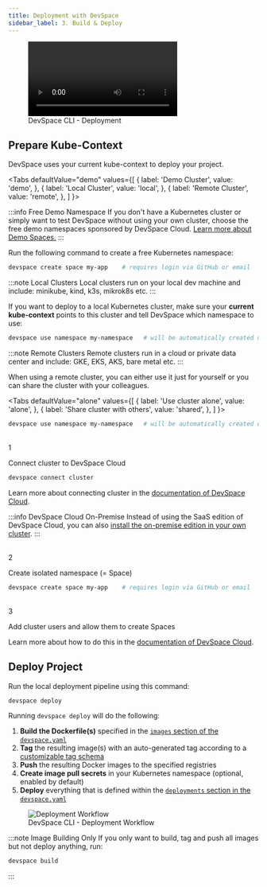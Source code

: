 ```yaml
---
title: Deployment with DevSpace
sidebar_label: 3. Build & Deploy
---
```




<figure class="frame">
  <video controls loop autoplay="true">
    <source src="/cli/img/devspace-deploy.mp4" type="video/mp4" />
  </video>
  <figcaption>DevSpace CLI - Deployment</figcaption>
</figure>

## Prepare Kube-Context
DevSpace uses your current kube-context to deploy your project.

<Tabs
  defaultValue="demo"
  values={[
    { label: 'Demo Cluster', value: 'demo', },
    { label: 'Local Cluster', value: 'local', },
    { label: 'Remote Cluster', value: 'remote', },
  ]
}>
<TabItem value="demo">

:::info Free Demo Namespace
If you don't have a Kubernetes cluster or simply want to test DevSpace without using your own cluster, choose the free demo namespaces sponsored by DevSpace Cloud. [Learn more about Demo Spaces.](https://devspace.cloud/products/devspace-cloud#pricing)
:::

Run the following command to create a free Kubernetes namespace:
```bash
devspace create space my-app    # requires login via GitHub or email
```

<FragmentNoteCreateSpace/>

</TabItem>
<TabItem value="local">

:::note Local Clusters
Local clusters run on your local dev machine and include: minikube, kind, k3s, mikrok8s etc.
:::

If you want to deploy to a local Kubernetes cluster, make sure your **current kube-context** points to this cluster and tell DevSpace which namespace to use:

```bash
devspace use namespace my-namespace   # will be automatically created during deployment
```

<FragmentTipUseNamespace/>

</TabItem>
<TabItem value="remote">

:::note Remote Clusters
Remote clusters run in a cloud or private data center and include: GKE, EKS, AKS, bare metal etc.
:::

When using a remote cluster, you can either use it just for yourself or you can share the cluster with your colleagues.

<Tabs
  defaultValue="alone"
  values={[
    { label: 'Use cluster alone', value: 'alone', },
    { label: 'Share cluster with others', value: 'shared', },
  ]
}>
<TabItem value="alone">

```bash
devspace use namespace my-namespace   # will be automatically created during deployment
```

<FragmentTipUseNamespace/>

</TabItem>
<TabItem value="shared">

<br/>
<Step>1</Step>

Connect cluster to DevSpace Cloud
```bash
devspace connect cluster
```
Learn more about connecting cluster in the [documentation of DevSpace Cloud](https://devspace.cloud/docs/cloud/admin/getting-started/connect-clusters).

:::info DevSpace Cloud On-Premise
Instead of using the SaaS edition of DevSpace Cloud, you can also [install the on-premise edition in your own cluster](https://devspace.cloud/docs/cloud/admin/getting-started/setup).
:::

<br/>
<Step>2</Step>

Create isolated namespace (= Space)

```bash
devspace create space my-app    # requires login via GitHub or email
```

<FragmentNoteCreateSpace/>

<br/>
<Step>3</Step>

Add cluster users and allow them to create Spaces

Learn more about how to do this in the [documentation of DevSpace Cloud](https://devspace.cloud/docs/cloud/admin/getting-started/cluster-users).

</TabItem>
</Tabs>

</TabItem>
</Tabs>

## Deploy Project
Run the local deployment pipeline using this command:
```bash
devspace deploy
```

Running `devspace deploy` will do the following:

1. **Build the Dockerfile(s)** specified in the [`images` section of the `devspace.yaml`](../configuration/images/basics.mdx)
2. **Tag** the resulting image(s) with an auto-generated tag according to a [customizable tag schema](../configuration/images/basics.mdx)
3. **Push** the resulting Docker images to the specified registries
4. **Create image pull secrets** in your Kubernetes namespace (optional, enabled by default)
5. **Deploy** everything that is defined within the [`deployments` section in the `devspace.yaml`](../configuration/deployments/basics.mdx)

<figure>
  <img src="/cli/img/deployment-process-devspace.svg" alt="Deployment Workflow" />
  <figcaption>DevSpace CLI - Deployment Workflow</figcaption>
</figure>

:::note Image Building Only
If you only want to build, tag and push all images but not deploy anything, run:
```bash
devspace build
```
:::

